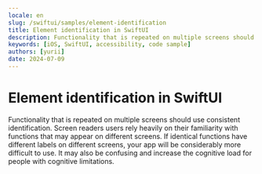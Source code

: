```yaml
---
locale: en
slug: /swiftui/samples/element-identification
title: Element identification in SwiftUI
description: Functionality that is repeated on multiple screens should use consistent identification.
keywords: [iOS, SwiftUI, accessibility, code sample]
authors: [yurii]
date: 2024-07-09
---
```


# Element identification in SwiftUI

Functionality that is repeated on multiple screens should use consistent identification. Screen readers users rely heavily on their familiarity with functions that may appear on different screens. If identical functions have different labels on different screens, your app will be considerably more difficult to use. It may also be confusing and increase the cognitive load for people with cognitive limitations.

<CodeSample id="element-identification" platform="swiftui" locale="en"/>

